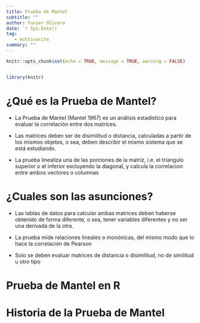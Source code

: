 ```yaml
---
title: Prueba de Mantel
subtitle: ""
author: Yunier Olivera
date: `r Sys.Date()`
tag: 
   - multivarite
summary: ""
---
```


```r

knitr::opts_chunk$set(echo = TRUE, message = TRUE, warning = FALSE)


library(knitr)


```

# ¿Qué es la Prueba de Mantel?

-   La Prueba de Mantel (Mantel 1967) es un análisis estadístico para evaluar la correlación entre dos matrices.

-   Las matrices deben ser de disimilitud o distancia, calculadas a partir de los mismos objetos, o sea, deben describir el mismo sistema que se está estudiando.

-   La prueba linealiza una de las porciones de la matriz, i.e. el triangulo superior o el inferior excluyendo la diagonal, y calcula la correlacion entre ambos vectores o columnas

# ¿Cuales son las asunciones?

-   Las tablas de datos para calcular ambas matrices deben haberse obtenido de forma diferente, o sea, tener variables diferentes y no ser una derivada de la otra.

-   La prueba mide relaciones lineales o monónicas, del mismo modo que lo hace la correlación de Pearson

-   Solo se deben evaluar matrices de distancia o disimilitud, no de similitud u otro tipo

# Prueba de Mantel en R

# Historia de la Prueba de Mantel
